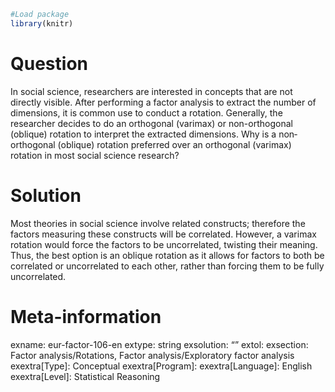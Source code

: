 ```r
#Load package
library(knitr)
```

Question
========
In social science, researchers are interested in concepts that are not directly visible. After performing a factor analysis to extract the number of dimensions, it is common use to conduct a rotation. Generally, the researcher decides to do an orthogonal (varimax) or non-orthogonal (oblique) rotation to interpret the extracted dimensions. Why is a non‐orthogonal (oblique) rotation preferred over an orthogonal (varimax) rotation in most social science research?


Solution
========
Most theories in social science involve related constructs; therefore the factors measuring these constructs will be correlated. However, a varimax rotation would force the factors to be uncorrelated, twisting their meaning. Thus, the best option is an oblique rotation as it allows for factors to both be correlated or uncorrelated to each other, rather than forcing them to be fully uncorrelated.


Meta-information
================
exname: eur-factor-106-en
extype: string
exsolution: ""
extol: 
exsection: Factor analysis/Rotations, Factor analysis/Exploratory factor analysis
exextra[Type]: Conceptual
exextra[Program]: 
exextra[Language]: English
exextra[Level]: Statistical Reasoning
